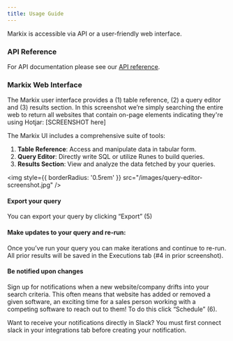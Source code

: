 ```yaml
---
title: Usage Guide
---
```

Markix is accessible via API or a user-friendly web interface.

### API Reference
For API documentation please see our [API reference](https://docs.markix.com/api-reference/introduction).

### Markix Web Interface
The Markix user interface provides a (1) table reference, (2) a query editor and (3) results section. In this screenshot we’re simply searching the entire web to return all websites that contain on-page elements indicating they're using Hotjar: 
[SCREENSHOT here]


The Markix UI includes a comprehensive suite of tools:
1. **Table Reference**: Access and manipulate data in tabular form.
2. **Query Editor**: Directly write SQL or utilize Runes to build queries.
3. **Results Section**: View and analyze the data fetched by your queries.

<img
  style={{ borderRadius: '0.5rem' }}
  src="/images/query-editor-screenshot.jpg"
/>

#### Export your query
You can export your query by clicking “Export” (5)

#### Make updates to your query and re-run:
Once you’ve run your query you can make iterations and continue to re-run. All prior results will be saved in the Executions tab (#4 in prior screenshot).

#### Be notified upon changes
Sign up for notifications when a new website/company drifts into your search criteria. This often means that website has added or removed a given software, an exciting time for a sales person working with a competing software to reach out to them! To do this click “Schedule” (6).

Want to receive your notifications directly in Slack? You must first connect slack in your integrations tab before creating your notification.

